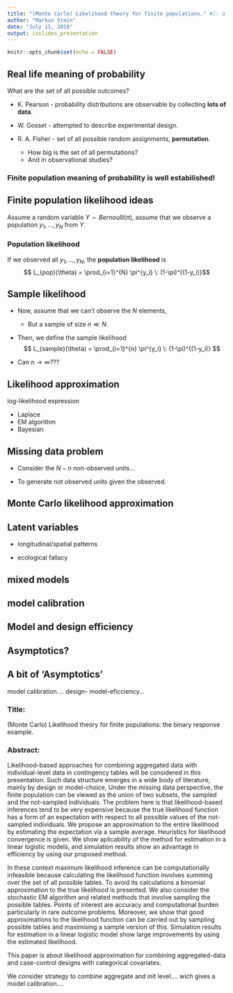 ```yaml
---
title: "(Monte Carlo) Likelihood theory for finite populations." #(: a rematch in the computational era.) model calibration; model and design efficiency; 
author: "Markus Stein"
date: "July 11, 2019"
output: ioslides_presentation
---
```


```r
knitr::opts_chunk$set(echo = FALSE)
```

## Real life meaning of probability
What are the set of all possible outcomes?  

- K. Pearson - probability distributions are observable by collecting **lots of data**. 

- W. Gosset - attempted to describe experimental design.

- R. A. Fisher - set of all possible random assignments, **permutation**.
    * How big is the set of all permutations?
    * And in observational studies?
    
### **Finite population** meaning of probability is well estabilished!


## Finite population likelihood ideas
Assume a random variable $Y \sim Bernoulli(\pi)$, assume that we observe a population $y_1, \ldots, y_N$ from $Y$.


### Population likelihood
If we observed all $y_1, \ldots, y_N$, the **population likelihood** is
$$ L_{pop}(\theta) = \prod_{i=1}^{N} \pi^{y_i} \: (1-\pi)^{(1-y_i)}$$



## Sample likelihood
- Now, assume that we can't observe the $N$ elements,
    + But a sample of size $n \ll N$.  
    

- Then, we define the sample likelihood  
$$ L_{sample}(\theta) = \prod_{i=1}^{n} \pi^{y_i} \: (1-\pi)^{(1-y_i)} $$

- Can $n\rightarrow \infty$???

## Likelihood approximation
log-likelihood expression

- Laplace  
- EM algorithm  
- Bayesian  


## Missing data problem
- Consider the $N - n$ non-observed units...

- To generate not observed units given the observed.



## Monte Carlo likelihood approximation





## Latent variables
- longitudinal/spatial patterns

- ecological fallacy


## mixed models

## model calibration

## Model and design efficiency

## Asymptotics?

## A bit of 'Asymptotics'



model calibration.... design- model-eficciency... 



### Title: 
(Monte Carlo) Likelihood theory for finite populations: the binary response example.


### Abstract:
Likelihood-based approaches for combining aggregated data with individual-level 
data in contingency tables will be considered in this presentation. Such data 
structure emerges in a wide body of literature, mainly by design or model-choice, 
<!-- e.g. by disclosure limitation of  -->
<!-- private unaggregated data survey agencies usually release group level information,  -->
<!-- and the only reliable way to reduce potencial biases (commonly called "ecological  -->
<!-- fallacy") consists in supplementing these marginal distributions by unit-record  -->
<!-- information. Similar problems arise when researchers working on complex survey  -->
<!-- designs may take advantage of available marginal population information to improve  -->
<!-- efficiency. -->
Under the missing data perspective, the finite population can be viewed as the union 
of two subsets, the sampled and the not-sampled individuals. The problem here is that 
likelihood-based inferences tend to be very expensive because the true likelihood 
function has a form of an expectation with respect to all possible values of the 
not-sampled individuals. We propose an approximation to the entire likelihood by 
estimating the expectation via a sample average. Heuristics for likelihood convergence 
is given. We show aplicability of the method for estimation in a linear logistic models, 
and simulation  results show an advantage in efficiency by using our proposed method.



In these context maximum likelihood inference can be computationally infeasible because calculating the likelihood function involves summing over the set of all possible tables. To avoid its calculations a binomial approximation to the true likelihood is presented. We also consider the stochastic EM algorithm and related methods that involve sampling the possible tables. Points of interest are accuracy and computational burden particularly in rare outcome problems. Moreover, we show that good approximations to the likelihood function can be carried out by sampling possible tables and maximising a sample version of this. Simulation results for estimation in a linear logistic model show large improvements by using the estimated likelihood.


This paper is about likelihood approximation for combining aggregated-data and 
case-control designs with categorical covariates. 


We consider strategy to combine aggregate and init level.... wich gives a model calibration....

